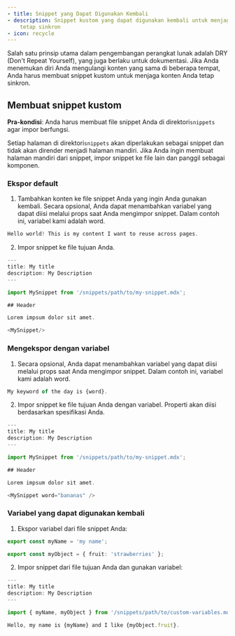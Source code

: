 ```yaml
---
- title: Snippet yang Dapat Digunakan Kembali
- description: Snippet kustom yang dapat digunakan kembali untuk menjaga konten
    tetap sinkron
- icon: recycle
---
```


Salah satu prinsip utama dalam pengembangan perangkat lunak adalah DRY (Don't Repeat Yourself), yang juga berlaku untuk dokumentasi. Jika Anda menemukan diri Anda mengulangi konten yang sama di beberapa tempat, Anda harus membuat snippet kustom untuk menjaga konten Anda tetap sinkron.

## Membuat snippet kustom

**Pra-kondisi**: Anda harus membuat file snippet Anda di direktori`snippets` agar impor berfungsi.

Setiap halaman di direktori`snippets` akan diperlakukan sebagai snippet dan tidak akan dirender menjadi halaman mandiri. Jika Anda ingin membuat halaman mandiri dari snippet, impor snippet ke file lain dan panggil sebagai komponen.

### Ekspor default

1. Tambahkan konten ke file snippet Anda yang ingin Anda gunakan kembali. Secara opsional, Anda dapat menambahkan variabel yang dapat diisi melalui props saat Anda mengimpor snippet. Dalam contoh ini, variabel kami adalah word.

```typescript snippets/my-snippet.mdx
Hello world! This is my content I want to reuse across pages. 
```

2. Impor snippet ke file tujuan Anda.

```typescript destination-file.mdx
---
title: My title
description: My Description
---

import MySnippet from '/snippets/path/to/my-snippet.mdx';

## Header

Lorem impsum dolor sit amet.

<MySnippet/>

```

### Mengekspor dengan variabel

1. Secara opsional, Anda dapat menambahkan variabel yang dapat diisi melalui props saat Anda mengimpor snippet. Dalam contoh ini, variabel kami adalah word.

```typescript snippets/my-snippet.mdx
My keyword of the day is {word}.
```

2. Impor snippet ke file tujuan Anda dengan variabel. Properti akan diisi berdasarkan spesifikasi Anda.

```typescript destination-file.mdx
---
title: My title
description: My Description
---

import MySnippet from '/snippets/path/to/my-snippet.mdx';

## Header

Lorem impsum dolor sit amet.

<MySnippet word="bananas" />

```

### Variabel yang dapat digunakan kembali

1. Ekspor variabel dari file snippet Anda:

```typescript snippets/path/to/custom-variables.mdx
export const myName = 'my name';

export const myObject = { fruit: 'strawberries' };
```

2. Impor snippet dari file tujuan Anda dan gunakan variabel:

```typescript destination-file.mdx
---
title: My title
description: My Description
---

import { myName, myObject } from '/snippets/path/to/custom-variables.mdx';

Hello, my name is {myName} and I like {myObject.fruit}.
```
